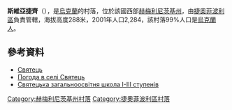 {{coord|49|50|38|N|26|17|51|E|scale:100000|display=title}}

'''斯維亞捷齊'''（{{lang-uk|Святець}}），是[[烏克蘭|烏克蘭]]的村落，位於該國西部[[赫梅利尼茨基州|赫梅利尼茨基州]]，由[[捷奧菲波利區|捷奧菲波利區]]負責管轄，海拔高度288米，2001年人口2,284，該村落99%人口是[[烏克蘭人|烏克蘭人]]。

==參考資料==
* [http://w1.c1.rada.gov.ua/pls/z7502/A005?rdat1=29.07.2012&rf7571=42270 Святець]{{dead link|date=2018年3月 |bot=InternetArchiveBot |fix-attempted=yes }}
* [http://weather.in.ua/ua/hmel'nickaja/23472 Погода в селі Святець]{{Wayback|url=http://weather.in.ua/ua/hmel%27nickaja/23472 |date=20160305094710 }}
* [http://www.sviatets.pp.ua Святецька загальноосвітня школа І-ІІІ ступенів] {{Wayback|url=http://www.sviatets.pp.ua/ |date=20200313195842 }}

{{DEFAULTSORT:Святець}}
[[Category:赫梅利尼茨基州村落|Category:赫梅利尼茨基州村落]]
[[Category:捷奧菲波利區村落|Category:捷奧菲波利區村落]]


{{Khmelnytskyi-geo-stub}}